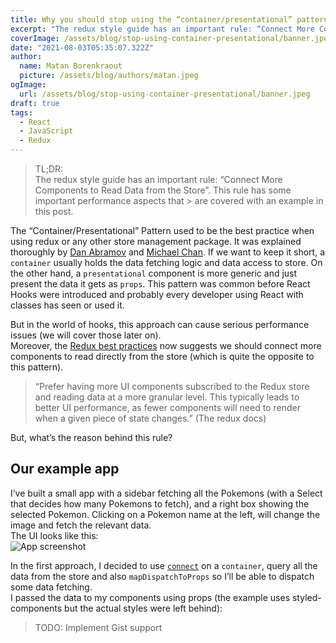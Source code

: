 ```yaml
---
title: Why you should stop using the “container/presentational” pattern in Redux
excerpt: "The redux style guide has an important rule: “Connect More Components to Read Data from the Store”. This rule has some important performance aspects that are covered with an example in this post."
coverImage: /assets/blog/stop-using-container-presentational/banner.jpeg
date: "2021-08-03T05:35:07.322Z"
author:
  name: Matan Borenkraout
  picture: /assets/blog/authors/matan.jpeg
ogImage:
  url: /assets/blog/stop-using-container-presentational/banner.jpeg
draft: true
tags:
  - React
  - JavaScript
  - Redux
---
```


> TL;DR:  
> The redux style guide has an important rule: “Connect More Components to Read Data from the Store”. This rule has some important performance aspects that > are covered with an example in this post.

The “Container/Presentational” Pattern used to be the best practice when using redux or any other store management package.
It was explained thoroughly by [Dan Abramov](https://twitter.com/dan_abramov) and [Michael Chan](https://twitter.com/chantastic).
If we want to keep it short, a `container` usually holds the data fetching logic and data access to store. On the other hand, a `presentational` component is more generic and just present the data it gets as `props`.
This pattern was common before React Hooks were introduced and probably every developer using React with classes has seen or used it.

But in the world of hooks, this approach can cause serious performance issues (we will cover those later on).  
Moreover, the [Redux best practices](https://redux.js.org/style-guide/style-guide#connect-more-components-to-read-data-from-the-store) now suggests we should connect more components to read directly from the store (which is quite the opposite to this pattern).

> “Prefer having more UI components subscribed to the Redux store and reading data at a more granular level. This typically leads to better UI performance, as fewer components will need to render when a given piece of state changes.” (The redux docs)

But, what’s the reason behind this rule?

## Our example app

I’ve built a small app with a sidebar fetching all the Pokemons (with a Select that decides how many Pokemons to fetch), and a right box showing the selected Pokemon. Clicking on a Pokemon name at the left, will change the image and fetch the relevant data.  
The UI looks like this:  
![App screenshot](/assets/blog/stop-using-container-presentational/1.png)

In the first approach, I decided to use [`connect`](https://react-redux.js.org/api/connect) on a `container`, query all the data from the store and also `mapDispatchToProps` so I’ll be able to dispatch some data fetching.  
I passed the data to my components using props (the example uses styled-components but the actual styles were left behind):

> TODO: Implement Gist support
